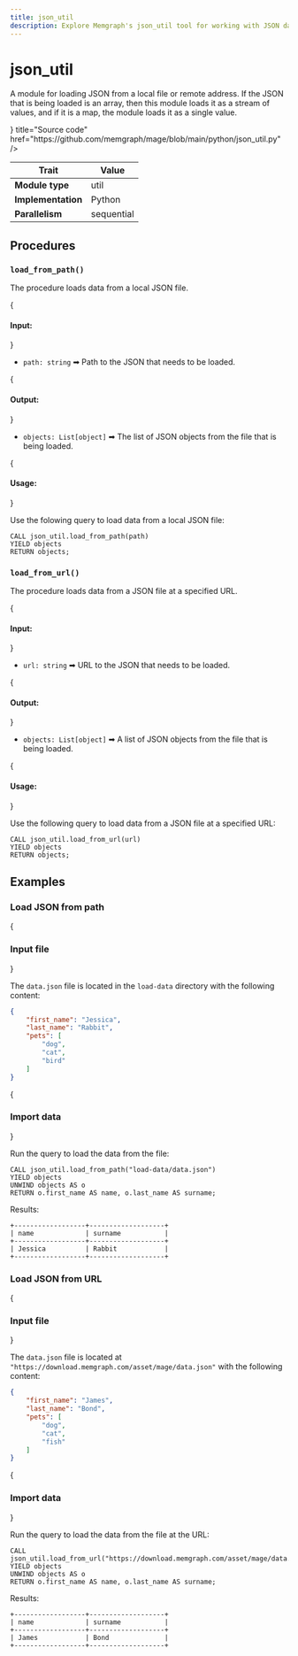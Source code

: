 ```yaml
---
title: json_util
description: Explore Memgraph's json_util tool for working with JSON data within graphs. Learn how to work with JSON data using tutorials and documentation in Memgraph.
---
```



# json_util

A module for loading JSON from a local file or remote address. If the JSON that
is being loaded is an array, then this module loads it as a stream of values,
and if it is a map, the module loads it as a single value.

<Cards>
  <Card
    icon={<GitHub />}
    title="Source code"
    href="https://github.com/memgraph/mage/blob/main/python/json_util.py"
  />
</Cards>

| Trait               | Value      |
| ------------------- | ---------- |
| **Module type**     | util       |
| **Implementation**  | Python     |
| **Parallelism**     | sequential |

## Procedures

### `load_from_path()`

The procedure loads data from a local JSON file.

{<h4> Input: </h4>}

* `path: string` ➡ Path to the JSON that needs to be loaded.

{<h4> Output: </h4>}

* `objects: List[object]` ➡ The list of JSON objects from the file that is being loaded.

{<h4> Usage: </h4>}

Use the folowing query to load data from a local JSON file:

```cypher
CALL json_util.load_from_path(path) 
YIELD objects
RETURN objects;
```

### `load_from_url()`

The procedure loads data from a JSON file at a specified URL.

{<h4> Input: </h4>}

* `url: string` ➡ URL to the JSON that needs to be loaded.

{<h4> Output: </h4>}

* `objects: List[object]` ➡ A list of JSON objects from the file that is being loaded.

{<h4> Usage: </h4>}

Use the following query to load data from a JSON file at a specified URL:

```cypher
CALL json_util.load_from_url(url) 
YIELD objects
RETURN objects;
```

## Examples

### Load JSON from path

<Steps>

{<h3> Input file </h3>}

The `data.json` file is located in the `load-data` directory with the following
content:

```json
{
	"first_name": "Jessica",
	"last_name": "Rabbit",
	"pets": [
		"dog",
		"cat",
		"bird"
	]
}
```

{<h3> Import data </h3>}

Run the query to load the data from the file:

```cypher
CALL json_util.load_from_path("load-data/data.json") 
YIELD objects
UNWIND objects AS o
RETURN o.first_name AS name, o.last_name AS surname;
```

Results:

```plaintext
+------------------+-------------------+
| name             | surname           |
+------------------+-------------------+
| Jessica          | Rabbit            |
+------------------+-------------------+
```
</Steps>

### Load JSON from URL

<Steps>

{<h3> Input file </h3>}

The `data.json` file is located at `"https://download.memgraph.com/asset/mage/data.json"` with the following
content:

```json
{
	"first_name": "James",
	"last_name": "Bond",
	"pets": [
		"dog",
		"cat",
		"fish"
	]
}
```

{<h3> Import data </h3>}

Run the query to load the data from the file at the URL:

```cypher
CALL json_util.load_from_url("https://download.memgraph.com/asset/mage/data.json") 
YIELD objects
UNWIND objects AS o
RETURN o.first_name AS name, o.last_name AS surname;
```

Results:

```plaintext
+------------------+-------------------+
| name             | surname           |
+------------------+-------------------+
| James            | Bond              |
+------------------+-------------------+
```
</Steps>
